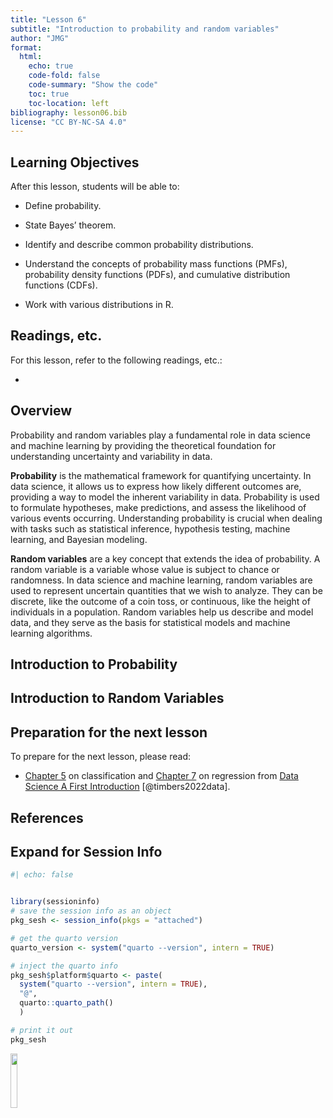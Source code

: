 ```yaml
---
title: "Lesson 6"
subtitle: "Introduction to probability and random variables"
author: "JMG"
format:
  html:
    echo: true
    code-fold: false
    code-summary: "Show the code"
    toc: true
    toc-location: left
bibliography: lesson06.bib
license: "CC BY-NC-SA 4.0"
---
```




## Learning Objectives

After this lesson, students will be able to: 

- Define probability. 

- State Bayes' theorem.

- Identify and describe common probability distributions. 

- Understand the concepts of probability mass functions (PMFs), probability density functions (PDFs), and cumulative distribution functions (CDFs).

- Work with various distributions in R. 


## Readings, etc.

For this lesson, refer to the following readings, etc.:

- 

## Overview

Probability and random variables play a fundamental role in data science and machine learning by providing the theoretical foundation for understanding uncertainty and variability in data.


**Probability** is the mathematical framework for quantifying uncertainty. In data science, it allows us to express how likely different outcomes are, providing a way to model the inherent variability in data. Probability is used to formulate hypotheses, make predictions, and assess the likelihood of various events occurring. Understanding probability is crucial when dealing with tasks such as statistical inference, hypothesis testing, machine learning, and Bayesian modeling.

**Random variables** are a key concept that extends the idea of probability. A random variable is a variable whose value is subject to chance or randomness. In data science and machine learning, random variables are used to represent uncertain quantities that we wish to analyze. They can be discrete, like the outcome of a coin toss, or continuous, like the height of individuals in a population. Random variables help us describe and model data, and they serve as the basis for statistical models and machine learning algorithms.



## Introduction to Probability




## Introduction to Random Variables 




## Preparation for the next lesson

To prepare for the next lesson, please read:

- [Chapter 5](https://datasciencebook.ca/classification1.html) on classification and [Chapter 7](https://datasciencebook.ca/regression1.html) on regression from [Data Science A First Introduction](https://datasciencebook.ca/preface.html) [@timbers2022data].


## References

::: {#refs}
:::


:::{.callout-tip collapse="true"}
## Expand for Session Info
```r
#| echo: false


library(sessioninfo)
# save the session info as an object
pkg_sesh <- session_info(pkgs = "attached")

# get the quarto version
quarto_version <- system("quarto --version", intern = TRUE)

# inject the quarto info
pkg_sesh$platform$quarto <- paste(
  system("quarto --version", intern = TRUE), 
  "@", 
  quarto::quarto_path()
  )

# print it out
pkg_sesh
```

:::


[![](http://mirrors.creativecommons.org/presskit/buttons/88x31/png/by-nc-sa.png?raw=1){fig-align="left" width=15%}](https://creativecommons.org/licenses/by-nc-sa/4.0/legalcode)


